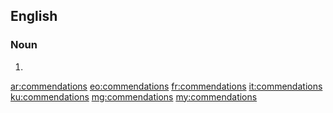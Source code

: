 ==English==

===Noun===
{{head|en}}

# {{plural of|commendation}}

[[ar:commendations]]
[[eo:commendations]]
[[fr:commendations]]
[[it:commendations]]
[[ku:commendations]]
[[mg:commendations]]
[[my:commendations]]